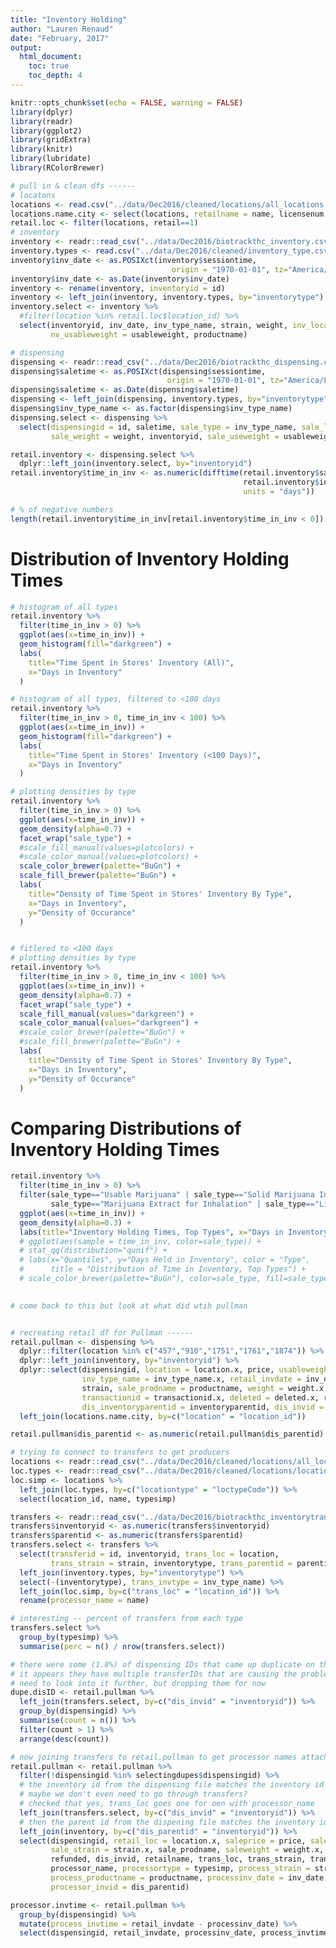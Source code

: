 ```yaml
---
title: "Inventory Holding"
author: "Lauren Renaud"
date: "February, 2017"
output: 
  html_document:
    toc: true
    toc_depth: 4
---
```

```r
knitr::opts_chunk$set(echo = FALSE, warning = FALSE)
library(dplyr)
library(readr)
library(ggplot2)
library(gridExtra)
library(knitr)
library(lubridate)
library(RColorBrewer)

# pull in & clean dfs ------
# locatons
locations <- read.csv("../data/Dec2016/cleaned/locations/all_locations.csv", sep=",", header=T)
locations.name.city <- select(locations, retailname = name, licensenum, location_id, city)
retail.loc <- filter(locations, retail==1)
# inventory
inventory <- readr::read_csv("../data/Dec2016/biotrackthc_inventory.csv")
inventory.types <- read.csv("../data/Dec2016/cleaned/inventory_type.csv", sep=",", header=T)
inventory$inv_date <- as.POSIXct(inventory$sessiontime,
                                    origin = "1970-01-01", tz="America/Los_Angeles") # LA = PST
inventory$inv_date <- as.Date(inventory$inv_date)
inventory <- rename(inventory, inventoryid = id)
inventory <- left_join(inventory, inventory.types, by="inventorytype")
inventory.select <- inventory %>%
  #filter(location %in% retail.loc$location_id) %>%
  select(inventoryid, inv_date, inv_type_name, strain, weight, inv_location = location, 
         nv_usableweight = usableweight, productname)

# dispensing
dispensing <- readr::read_csv("../data/Dec2016/biotrackthc_dispensing.csv")
dispensing$saletime <- as.POSIXct(dispensing$sessiontime,
                                   origin = "1970-01-01", tz="America/Los_Angeles") # LA = PST
dispensing$saletime <- as.Date(dispensing$saletime)
dispensing <- left_join(dispensing, inventory.types, by="inventorytype")
dispensing$inv_type_name <- as.factor(dispensing$inv_type_name)
dispensing.select <- dispensing %>%
  select(dispensingid = id, saletime, sale_type = inv_type_name, sale_loc = location, sale_price = price,
         sale_weight = weight, inventoryid, sale_useweight = usableweight)

retail.inventory <- dispensing.select %>%
  dplyr::left_join(inventory.select, by="inventoryid")
retail.inventory$time_in_inv <- as.numeric(difftime(retail.inventory$saletime,
                                                    retail.inventory$inv_date,
                                                    units = "days"))

# % of negative numbers
length(retail.inventory$time_in_inv[retail.inventory$time_in_inv < 0]) / nrow(retail.inventory)

```

# Distribution of Inventory Holding Times

```r
# histogram of all types
retail.inventory %>%
  filter(time_in_inv > 0) %>%
  ggplot(aes(x=time_in_inv)) +
  geom_histogram(fill="darkgreen") +
  labs(
    title="Time Spent in Stores' Inventory (All)",
    x="Days in Inventory"
  )

# histogram of all types, filtered to <100 days
retail.inventory %>%
  filter(time_in_inv > 0, time_in_inv < 100) %>%
  ggplot(aes(x=time_in_inv)) +
  geom_histogram(fill="darkgreen") +
  labs(
    title="Time Spent in Stores' Inventory (<100 Days)",
    x="Days in Inventory"
  )

# plotting densities by type
retail.inventory %>%
  filter(time_in_inv > 0) %>%
  ggplot(aes(x=time_in_inv)) +
  geom_density(alpha=0.7) +
  facet_wrap("sale_type") +
  #scale_fill_manual(values=plotcolors) +
  #scale_color_manual(values=plotcolors) +
  scale_color_brewer(palette="BuGn") +
  scale_fill_brewer(palette="BuGn") +
  labs(
    title="Density of Time Spent in Stores' Inventory By Type",
    x="Days in Inventory",
    y="Density of Occurance"
  )


# fitlered to <100 days
# plotting densities by type
retail.inventory %>%
  filter(time_in_inv > 0, time_in_inv < 100) %>%
  ggplot(aes(x=time_in_inv)) +
  geom_density(alpha=0.7) +
  facet_wrap("sale_type") +
  scale_fill_manual(values="darkgreen") +
  scale_color_manual(values="darkgreen") +
  #scale_color_brewer(palette="BuGn") +
  #scale_fill_brewer(palette="BuGn") +
  labs(
    title="Density of Time Spent in Stores' Inventory By Type",
    x="Days in Inventory",
    y="Density of Occurance"
  )
```

# Comparing Distributions of Inventory Holding Times

```r
retail.inventory %>%
  filter(time_in_inv > 0) %>%
  filter(sale_type=="Usable Marijuana" | sale_type=="Solid Marijuana Infused Edible",
         sale_type=="Marijuana Extract for Inhalation" | sale_type=="Liquid Marijuana Infused Edible") %>%
  ggplot(aes(x=time_in_inv)) +
  geom_density(alpha=0.3) +
  labs(title="Inventory Holding Times, Top Types", x="Days in Inventory", y="Density")
  # ggplot(aes(sample = time_in_inv, color=sale_type)) + 
  # stat_qq(distribution="qunif") + 
  # labs(x="Quantiles", y="Days Held in Inventory", color = "Type", 
  #      title = "Distribution of Time in Inventory, Top Types") +
  # scale_color_brewer(palette="BuGn"), color=sale_type, fill=sale_type
  
```

```r
# come back to this but look at what did wtih pullman


# recreating retail df for Pullman ------
retail.pullman <- dispensing %>%
  dplyr::filter(location %in% c("457","910","1751","1761","1874")) %>%
  dplyr::left_join(inventory, by="inventoryid") %>%
  dplyr::select(dispensingid, location = location.x, price, usableweight = usableweight.x,
                inv_type_name = inv_type_name.x, retail_invdate = inv_date,
                strain, sale_prodname = productname, weight = weight.x, saletime = monthtime,
                transactionid = transactionid.x, deleted = deleted.x, refunded, inventorytype = inventorytype.x,
                dis_inventoryparentid = inventoryparentid, dis_invid = inventoryid, dis_parentid = parentid) %>%
  left_join(locations.name.city, by=c("location" = "location_id"))

retail.pullman$dis_parentid <- as.numeric(retail.pullman$dis_parentid)

# trying to connect to transfers to get producers
locations <- readr::read_csv("../data/Dec2016/cleaned/locations/all_locations.csv")
loc.types <- readr::read_csv("../data/Dec2016/cleaned/locations/locationtypes.csv")
loc.simp <- locations %>%
  left_join(loc.types, by=c("locationtype" = "loctypeCode")) %>%
  select(location_id, name, typesimp)

transfers <- readr::read_csv("../data/Dec2016/biotrackthc_inventorytransfers.csv")
transfers$inventoryid <- as.numeric(transfers$inventoryid)
transfers$parentid <- as.numeric(transfers$parentid)
transfers.select <- transfers %>%
  select(transferid = id, inventoryid, trans_loc = location, 
         trans_strain = strain, inventorytype, trans_parentid = parentid) %>%
  left_join(inventory.types, by="inventorytype") %>%
  select(-(inventorytype), trans_invtype = inv_type_name) %>%
  left_join(loc.simp, by=c("trans_loc" = "location_id")) %>%
  rename(processor_name = name)

# interesting -- percent of transfers from each type
transfers.select %>%
  group_by(typesimp) %>%
  summarise(perc = n() / nrow(transfers.select))

# there were some (1.8%) of dispensing IDs that came up duplicate on this join
# it appears they have multiple transferIDs that are causing the problem
# need to look into it further, but dropping them for now
dupe.disID <- retail.pullman %>%
  left_join(transfers.select, by=c("dis_invid" = "inventoryid")) %>%
  group_by(dispensingid) %>%
  summarise(count = n()) %>%
  filter(count > 1) %>%
  arrange(desc(count))

# now joining transfers to retail.pullman to get processor names attached to items
retail.pullman <- retail.pullman %>%
  filter(!dispensingid %in% selectingdupes$dispensingid) %>%
  # the inventory id from the dispensing file matches the inventory id in the transfers file
  # maybe we don't even need to go through transfers?
  # checked that yes, trans_loc goes one for oen with processor_name
  left_join(transfers.select, by=c("dis_invid" = "inventoryid")) %>%
  # then the parent id from the dispening file matches the inventory id of the processor's inventory
  left_join(inventory, by=c("dis_parentid" = "inventoryid")) %>%
  select(dispensingid, retail_loc = location.x, saleprice = price, saleuseweight = usableweight.x, sale_invtype = inv_type_name.x,
         sale_strain = strain.x, sale_prodname, saleweight = weight.x, saletime, retail_invdate, transactionid = transactionid.x,
         refunded, dis_invid, retailname, trans_loc, trans_strain, trans_invtype, trans_parentid,
         processor_name, processortype = typesimp, process_strain = strain.y, process_weight = weight.y, process_transctionid = transactionid.y,
         process_productname = productname, processinv_date = inv_date, processor_invtype = inv_type_name.y,
         processor_invid = dis_parentid)

processor.invtime <- retail.pullman %>%
  group_by(dispensingid) %>%
  mutate(process_invtime = retail_invdate - processinv_date) %>%
  select(dispensingid, retail_invdate, processinv_date, process_invtime)


```

